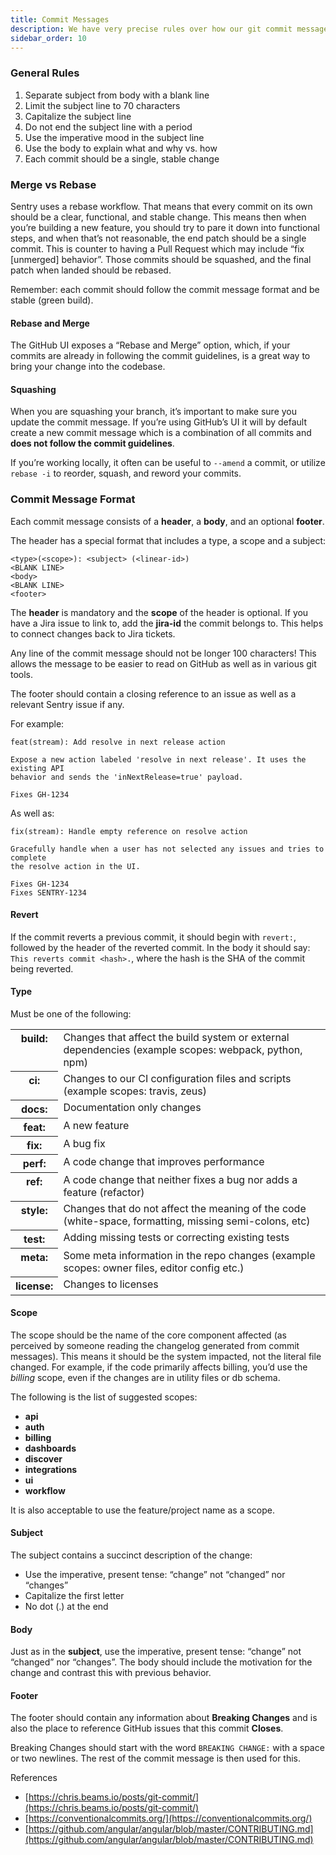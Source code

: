 ```yaml
---
title: Commit Messages
description: We have very precise rules over how our git commit messages can be formatted. This leads to more readable messages that are easy to follow when looking through the project history.
sidebar_order: 10
---
```


### General Rules

1.  Separate subject from body with a blank line
2.  Limit the subject line to 70 characters
3.  Capitalize the subject line
4.  Do not end the subject line with a period
5.  Use the imperative mood in the subject line
6.  Use the body to explain what and why vs. how
7.  Each commit should be a single, stable change

### Merge vs Rebase

Sentry uses a rebase workflow. That means that every commit on its own should be a clear, functional, and stable change. This means then when you’re building a new feature, you should try to pare it down into functional steps, and when that’s not reasonable, the end patch should be a single commit. This is counter to having a Pull Request which may include “fix [unmerged] behavior”. Those commits should be squashed, and the final patch when landed should be rebased.

Remember: each commit should follow the commit message format and be stable (green build).

#### Rebase and Merge

The GitHub UI exposes a “Rebase and Merge” option, which, if your commits are already in following the commit guidelines, is a great way to bring your change into the codebase.

#### Squashing

When you are squashing your branch, it’s important to make sure you update the commit message. If you’re using GitHub’s UI it will by default create a new commit message which is a combination of all commits and **does not follow the commit guidelines**.

If you’re working locally, it often can be useful to `--amend` a commit, or utilize `rebase -i` to reorder, squash, and reword your commits.

### Commit Message Format

Each commit message consists of a **header**, a **body**, and an optional **footer**.

The header has a special format that includes a type, a scope and a subject:

```
<type>(<scope>): <subject> (<linear-id>)
<BLANK LINE>
<body>
<BLANK LINE>
<footer>
```

The **header** is mandatory and the **scope** of the header is optional. If you have a Jira issue to link to, add the **jira-id** the commit belongs to. This helps to connect changes back to Jira tickets.

Any line of the commit message should not be longer 100 characters! This allows the message to be easier to read on GitHub as well as in various git tools.

The footer should contain a closing reference to an issue as well as a relevant Sentry issue if any.

For example:

```
feat(stream): Add resolve in next release action

Expose a new action labeled 'resolve in next release'. It uses the existing API
behavior and sends the 'inNextRelease=true' payload.

Fixes GH-1234
```

As well as:

```
fix(stream): Handle empty reference on resolve action

Gracefully handle when a user has not selected any issues and tries to complete
the resolve action in the UI.

Fixes GH-1234
Fixes SENTRY-1234
```

#### Revert

If the commit reverts a previous commit, it should begin with `revert:`, followed by the header of the reverted commit. In the body it should say: `This reverts commit <hash>.`, where the hash is the SHA of the commit being reverted.

#### Type

Must be one of the following:

<table className="table">
  <tbody valign="top">
    <tr>
      <th>build:</th>
      <td>
        Changes that affect the build system or external dependencies (example
        scopes: webpack, python, npm)
      </td>
    </tr>
    <tr>
      <th>ci:</th>
      <td>
        Changes to our CI configuration files and scripts (example scopes:
        travis, zeus)
      </td>
    </tr>
    <tr>
      <th>docs:</th>
      <td>Documentation only changes</td>
    </tr>
    <tr>
      <th>feat:</th>
      <td>A new feature</td>
    </tr>
    <tr>
      <th>fix:</th>
      <td>A bug fix</td>
    </tr>
    <tr>
      <th>perf:</th>
      <td>A code change that improves performance</td>
    </tr>
    <tr>
      <th>ref:</th>
      <td>
        A code change that neither fixes a bug nor adds a feature (refactor)
      </td>
    </tr>
    <tr>
      <th>style:</th>
      <td>
        Changes that do not affect the meaning of the code (white-space,
        formatting, missing semi-colons, etc)
      </td>
    </tr>
    <tr>
      <th>test:</th>
      <td>Adding missing tests or correcting existing tests</td>
    </tr>
    <tr>
      <th>meta:</th>
      <td>
        Some meta information in the repo changes (example scopes: owner files,
        editor config etc.)
      </td>
    </tr>
    <tr>
      <th>license:</th>
      <td>Changes to licenses</td>
    </tr>
  </tbody>
</table>

#### Scope

The scope should be the name of the core component affected (as perceived by someone reading the changelog generated from commit messages). This means it should be the system impacted, not the literal file changed. For example, if the code primarily affects billing, you’d use the _billing_ scope, even if the changes are in utility files or db schema.

The following is the list of suggested scopes:

- **api**
- **auth**
- **billing**
- **dashboards**
- **discover**
- **integrations**
- **ui**
- **workflow**

It is also acceptable to use the feature/project name as a scope.

#### Subject

The subject contains a succinct description of the change:

- Use the imperative, present tense: “change” not “changed” nor “changes”
- Capitalize the first letter
- No dot (.) at the end

#### Body

Just as in the **subject**, use the imperative, present tense: “change” not “changed” nor “changes”. The body should include the motivation for the change and contrast this with previous behavior.

#### Footer

The footer should contain any information about **Breaking Changes** and is also the place to reference GitHub issues that this commit **Closes**.

Breaking Changes should start with the word `BREAKING CHANGE:` with a space or two newlines. The rest of the commit message is then used for this.

References

- [https://chris.beams.io/posts/git-commit/](https://chris.beams.io/posts/git-commit/)
- [https://conventionalcommits.org/](https://conventionalcommits.org/)
- [https://github.com/angular/angular/blob/master/CONTRIBUTING.md](https://github.com/angular/angular/blob/master/CONTRIBUTING.md)
